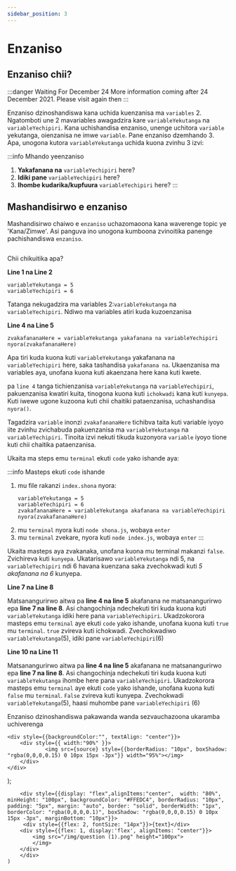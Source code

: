 ```yaml
---
sidebar_position: 3
---
```


# Enzaniso

## Enzaniso chii?

:::danger Waiting For December 24
More information coming after 24 December 2021. Please visit again then
:::


Enzaniso dzinoshandiswa kana uchida kuenzanisa ma `variables` 2. 
Ngatomboti une 2 mavariables awagadzira kare `variableYekutanga` na `variableYechipiri`.
Kana uchishandisa enzaniso, unenge uchitora `variable` yekutanga, oienzanisa ne imwe `variable`. Pane enzaniso dzemhando 3.
Apa, unogona kutora `variableYekutanga` uchida kuona zvinhu 3 izvi:

:::info Mhando yeenzaniso
1. **Yakafanana na** `variableYechipiri` here?
2. **Idiki pane** `variableYechipiri` here?
3. **Ihombe kudarika/kupfuura** `variableYechipiri` here?
:::

## Mashandisirwo e enzaniso

Mashandisirwo chaiwo e `enzaniso` uchazomaoona kana waverenge topic ye 'Kana/Zimwe'. Asi panguva ino unogona kumboona zvinoitika panenge pachishandiswa `enzaniso`.

<Image source="/img/enzaniso1.jpeg"/>

Chii chikuitika apa?

**Line 1 na Line 2**
```
variableYekutanga = 5
variableYechipiri = 6
```
Tatanga nekugadzira ma variables 2:`variableYekutanga` na `variableYechipiri`. Ndiwo ma variables atiri kuda kuzoenzanisa

**Line 4 na Line 5**
```
zvakafananaHere = variableYekutanga yakafanana na variableYechipiri
nyora(zvakafananaHere)
```

Apa tiri kuda kuona kuti `variableYekutanga` yakafanana na `variableYechipiri` here, saka tashandisa `yakafanana na`. 
Ukaenzanisa ma variables aya, unofana kuona kuti akaenzana here kana kuti kwete. 

<Question text="ko nyora() arikutsvagei pa line 5"/>

pa `line 4` tanga tichienzanisa `variableYekutanga` na `variableYechipiri`, pakuenzanisa kwatiri kuita, tinogona kuona kuti `ichokwadi` kana kuti `kunyepa`.
Kuti iwewe ugone kuzoona kuti chii chaitiki pataenzanisa, uchashandisa `nyora()`.

Tagadzira `variable` inonzi `zvakafananaHere` tichibva taita kuti variable iyoyo iite zvinhu zvichabuda pakuenzanisa ma `variableYekutanga` na `variableYechipiri`. 
Tinoita izvi nekuti tikuda kuzonyora `variable` iyoyo tione kuti chii chaitika pataenzanisa.

Ukaita ma steps emu `terminal` ekuti `code` yako ishande aya: 

:::info Masteps ekuti `code` ishande
1. mu file rakanzi `index.shona`
    nyora:
    ```
    variableYekutanga = 5
    variableYechipiri = 6
    zvakafananaHere = variableYekutanga akafanana na variableYechipiri
    nyora(zvakafananaHere)
    ```
2. mu `terminal` nyora kuti `node shona.js`, wobaya `enter`
3. mu `terminal` zvekare, nyora kuti `node index.js`, wobaya `enter`
:::


Ukaita masteps aya zvakanaka, unofana kuona mu terminal makanzi `false`. Zvichireva kuti `kunyepa`. Ukatarisawo `variableYekutanga` ndi 5, na `variableYechipiri` ndi 6 havana kuenzana saka zvechokwadi kuti _5 akafanana na 6_ kunyepa.

**Line 7 na Line 8**

Matsanangurirwo aitwa pa **line 4 na line 5** akafanana ne matsanangurirwo epa **line 7 na line 8**. Asi changochinja ndechekuti tiri kuda kuona kuti `variableYekutanga` idiki here pana `variableYechipiri`. 
Ukadzokorora masteps emu `terminal` aye ekuti `code` yako ishande, unofana kuona kuti `true` mu `terminal`. `true` zvireva kuti ichokwadi. Zvechokwadiwo `variableYekutanga`(5), idiki pane `variableYechipiri`(6)


**Line 10 na Line 11**

Matsanangurirwo aitwa pa **line 4 na line 5** akafanana ne matsanangurirwo epa **line 7 na line 8**. Asi changochinja ndechekuti tiri kuda kuona kuti `variableYekutanga` ihombe here pana `variableYechipiri`. 
Ukadzokorora masteps emu `terminal` aye ekuti `code` yako ishande, unofana kuona kuti `false` mu `terminal`. `False` zvireva kuti kunyepa. Zvechokwadi `variableYekutanga`(5), haasi muhombe pane `variableYechipiri` (6)


Enzaniso dzinoshandiswa pakawanda wanda sezvauchazoona ukaramba uchiverenga


    <div style={{backgroundColor:"", textAlign: "center"}}>
        <div style={{ width:"90%" }}>
                <img src={source} style={{borderRadius: "10px", boxShadow: "rgba(0,0,0,0.15) 0 10px 15px -3px"}} width="95%"></img> 
        </div>
    </div>
 
);


        <div style={{display: "flex",alignItems:"center",  width: "80%", minHeight: "100px", backgroundColor: "#FFEDC4", borderRadius: "10px", padding: "5px", margin: "auto", border: "solid", borderWidth: "1px", borderColor: "rgba(0,0,0,0.1)", boxShadow: "rgba(0,0,0,0.15) 0 10px 15px -3px", marginBottom: "10px"}}>
         <div style={{flex: 2, fontSize: "14px"}}>{text}</div> 
        <div style={{flex: 1, display:'flex', alignItems: "center"}}>
            <img src="/img/question (1).png" height="100px">
            </img>
        </div>
        </div>
    )